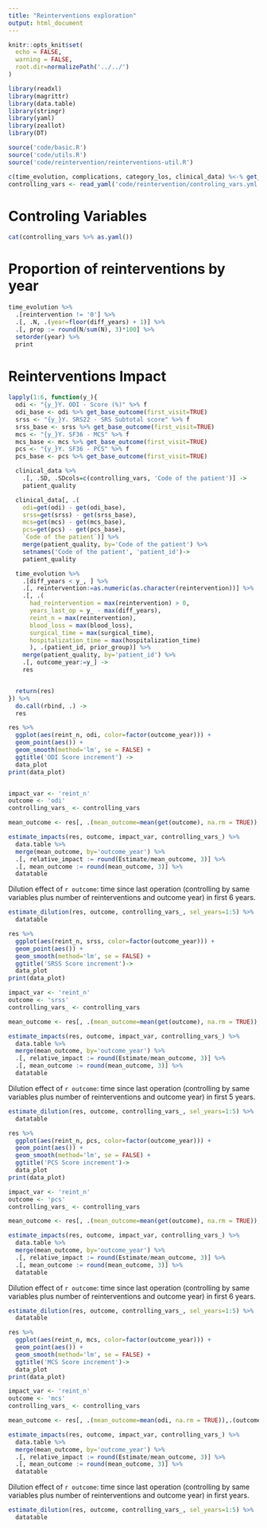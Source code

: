 ```yaml
---
title: "Reinterventions exploration"
output: html_document
---
```


```r
knitr::opts_knit$set(
  echo = FALSE, 
  warning = FALSE,
  root.dir=normalizePath('../../')
)
```

```r
library(readxl)
library(magrittr)
library(data.table)
library(stringr)
library(yaml)
library(zeallot)
library(DT)

source('code/basic.R')
source('code/utils.R')
source('code/reintervention/reinterventions-util.R')

c(time_evolution, complications, category_los, clinical_data) %<-% get_data()
controlling_vars <- read_yaml('code/reintervention/controling_vars.yml')
```

# Controling Variables

```r
cat(controlling_vars %>% as.yaml())
```

# Proportion of reinterventions by year

```r
time_evolution %>% 
  .[reintervention != '0'] %>% 
  .[, .N, .(year=floor(diff_years) + 1)] %>% 
  .[, prop := round(N/sum(N), 3)*100] %>% 
  setorder(year) %>% 
  print
```


# Reinterventions Impact 


```r
lapply(1:6, function(y_){
  odi <- "{y_}Y. ODI - Score (%)" %>% f
  odi_base <- odi %>% get_base_outcome(first_visit=TRUE)
  srss <- "{y_}Y. SRS22 - SRS Subtotal score" %>% f
  srss_base <- srss %>% get_base_outcome(first_visit=TRUE)
  mcs <- "{y_}Y. SF36 - MCS" %>% f
  mcs_base <- mcs %>% get_base_outcome(first_visit=TRUE)
  pcs <- "{y_}Y. SF36 - PCS" %>% f
  pcs_base <- pcs %>% get_base_outcome(first_visit=TRUE)

  clinical_data %>%
    .[, .SD, .SDcols=c(controlling_vars, 'Code of the patient')] ->
    patient_quality

  clinical_data[, .(
    odi=get(odi) - get(odi_base),
    srss=get(srss) - get(srss_base),
    mcs=get(mcs) - get(mcs_base),
    pcs=get(pcs) - get(pcs_base),
    `Code of the patient`)] %>%
    merge(patient_quality, by='Code of the patient') %>%
    setnames('Code of the patient', 'patient_id')->
    patient_quality

  time_evolution %>%
    .[diff_years < y_, ] %>%
    .[, reintervention:=as.numeric(as.character(reintervention))] %>%
    .[, .(
      had_reintervention = max(reintervention) > 0,
      years_last_op = y_ - max(diff_years),
      reint_n = max(reintervention),
      blood_loss = max(blood_loss),
      surgical_time = max(surgical_time),
      hospitalization_time = max(hospitalization_time)
      ), .(patient_id, prior_group)] %>%
    merge(patient_quality, by='patient_id') %>%
    .[, outcome_year:=y_] ->
    res


  return(res)
}) %>%
  do.call(rbind, .) ->
  res

```


```r
res %>% 
  ggplot(aes(reint_n, odi, color=factor(outcome_year))) +
  geom_point(aes()) +
  geom_smooth(method='lm', se = FALSE) +
  ggtitle('ODI Score increment') ->
  data_plot
print(data_plot)


impact_var <- 'reint_n'
outcome <- 'odi'
controlling_vars_ <- controlling_vars

mean_outcome <- res[, .(mean_outcome=mean(get(outcome), na.rm = TRUE)),.(outcome_year)]

estimate_impacts(res, outcome, impact_var, controlling_vars_) %>% 
  data.table %>% 
  merge(mean_outcome, by='outcome_year') %>% 
  .[, relative_impact := round(Estimate/mean_outcome, 3)] %>% 
  .[, mean_outcome := round(mean_outcome, 3)] %>% 
  datatable
```

Dilution effect of `r outcome`: time since last operation (controlling by same variables plus number of reinterventions and outcome year) in first 6 years.

```r
estimate_dilution(res, outcome, controlling_vars_, sel_years=1:5) %>% 
  datatable
```


```r
res %>% 
  ggplot(aes(reint_n, srss, color=factor(outcome_year))) +
  geom_point(aes()) +
  geom_smooth(method='lm', se = FALSE) +
  ggtitle('SRSS Score increment')->
  data_plot
print(data_plot)

impact_var <- 'reint_n'
outcome <- 'srss'
controlling_vars_ <- controlling_vars

mean_outcome <- res[, .(mean_outcome=mean(get(outcome), na.rm = TRUE)),.(outcome_year)]

estimate_impacts(res, outcome, impact_var, controlling_vars_) %>% 
  data.table %>% 
  merge(mean_outcome, by='outcome_year') %>% 
  .[, relative_impact := round(Estimate/mean_outcome, 3)] %>% 
  .[, mean_outcome := round(mean_outcome, 3)] %>% 
  datatable
```

Dilution effect of `r outcome`: time since last operation (controlling by same variables plus number of reinterventions and outcome year) in first 5 years.

```r
estimate_dilution(res, outcome, controlling_vars_, sel_years=1:5) %>% 
  datatable
```

```r
res %>% 
  ggplot(aes(reint_n, pcs, color=factor(outcome_year))) +
  geom_point(aes()) +
  geom_smooth(method='lm', se = FALSE) +
  ggtitle('PCS Score increment')->
  data_plot
print(data_plot)

impact_var <- 'reint_n'
outcome <- 'pcs'
controlling_vars_ <- controlling_vars

mean_outcome <- res[, .(mean_outcome=mean(get(outcome), na.rm = TRUE)),.(outcome_year)]

estimate_impacts(res, outcome, impact_var, controlling_vars_) %>% 
  data.table %>% 
  merge(mean_outcome, by='outcome_year') %>% 
  .[, relative_impact := round(Estimate/mean_outcome, 3)] %>% 
  .[, mean_outcome := round(mean_outcome, 3)] %>% 
  datatable
```

Dilution effect of `r outcome`: time since last operation (controlling by same variables plus number of reinterventions and outcome year) in first 6 years.

```r
estimate_dilution(res, outcome, controlling_vars_, sel_years=1:5) %>% 
  datatable
```

```r
res %>% 
  ggplot(aes(reint_n, mcs, color=factor(outcome_year))) +
  geom_point(aes()) +
  geom_smooth(method='lm', se = FALSE) +
  ggtitle('MCS Score increment')->
  data_plot
print(data_plot)

impact_var <- 'reint_n'
outcome <- 'mcs'
controlling_vars_ <- controlling_vars

mean_outcome <- res[, .(mean_outcome=mean(odi, na.rm = TRUE)),.(outcome_year)]

estimate_impacts(res, outcome, impact_var, controlling_vars_) %>% 
  data.table %>% 
  merge(mean_outcome, by='outcome_year') %>% 
  .[, relative_impact := round(Estimate/mean_outcome, 3)] %>% 
  .[, mean_outcome := round(mean_outcome, 3)] %>% 
  datatable
```

Dilution effect of `r outcome`: time since last operation (controlling by same variables plus number of reinterventions and outcome year) in first  years.

```r
estimate_dilution(res, outcome, controlling_vars_, sel_years=1:5) %>% 
  datatable
```

<!-- # Impact by prior surgery groups -->

<!-- ```{r echo=FALSE, warning=FALSE, message=FALSE, comment=""} -->

<!-- impact_var <- 'reint_n' -->
<!-- outcome <- 'odi' -->
<!-- controlling_vars_ <- controlling_vars -->

<!-- prior_groups <- res[, prior_group %>% unique] %>% sort -->
<!-- htmltools::h4(outcome) -->
<!-- for( prior_group_name in prior_groups){ -->
<!--   print(prior_group_name) -->
<!--   cat('\n') -->
<!--   res %>%  -->
<!--     .[prior_group==prior_group_name] %>%  -->
<!--     .[, prior_group := NULL] -> -->
<!--     res_group -->

<!--   res_group %>%  -->
<!--     estimate_impacts(outcome, impact_var, controlling_vars_, sel_years=1:3)  %>% print -->
<!-- } -->
<!-- ``` -->

<!-- ```{r echo=FALSE, warning=FALSE, message=FALSE, comment=""} -->

<!-- impact_var <- 'reint_n' -->
<!-- outcome <- 'srss' -->
<!-- controlling_vars_ <- controlling_vars -->

<!-- prior_groups <- res[, prior_group %>% unique] %>% sort -->
<!-- htmltools::h4(outcome) -->
<!-- for( prior_group_name in prior_groups){ -->
<!--   print(prior_group_name) -->
<!--   cat('\n') -->
<!--   res %>%  -->
<!--     .[prior_group==prior_group_name] %>%  -->
<!--     .[, prior_group := NULL] -> -->
<!--     res_group -->

<!--   res_group %>%  -->
<!--     estimate_impacts(outcome, impact_var, controlling_vars_, sel_years=1:3)  %>% print -->
<!-- } -->
<!-- ``` -->

<!-- ```{r echo=FALSE, warning=FALSE, message=FALSE, comment=""} -->

<!-- impact_var <- 'reint_n' -->
<!-- outcome <- 'pcs' -->
<!-- controlling_vars_ <- controlling_vars -->

<!-- prior_groups <- res[, prior_group %>% unique] %>% sort -->
<!-- htmltools::h4(outcome) -->
<!-- for( prior_group_name in prior_groups){ -->
<!--   print(prior_group_name) -->
<!--   cat('\n') -->
<!--   res %>%  -->
<!--     .[prior_group==prior_group_name] %>%  -->
<!--     .[, prior_group := NULL] -> -->
<!--     res_group -->

<!--   res_group %>%  -->
<!--     estimate_impacts(outcome, impact_var, controlling_vars_, sel_years=1:3)  %>% print -->
<!-- } -->
<!-- ``` -->


<!-- ```{r echo=FALSE, warning=FALSE, message=FALSE, comment=""} -->

<!-- impact_var <- 'reint_n' -->
<!-- outcome <- 'mcs' -->
<!-- controlling_vars_ <- controlling_vars -->

<!-- prior_groups <- res[, prior_group %>% unique] %>% sort -->
<!-- htmltools::h4(outcome) -->
<!-- for( prior_group_name in prior_groups){ -->
<!--   print(prior_group_name) -->
<!--   cat('\n') -->
<!--   res %>%  -->
<!--     .[prior_group==prior_group_name] %>%  -->
<!--     .[, prior_group := NULL] -> -->
<!--     res_group -->

<!--   res_group %>%  -->
<!--     estimate_impacts(outcome, impact_var, controlling_vars_, sel_years=1:3)  %>% print -->
<!-- } -->
<!-- ``` -->

<!-- # Time Last Operation Impact  -->

<!-- ```{r echo=FALSE, warning=FALSE, message=FALSE} -->
<!-- res %>%  -->
<!--   ggplot(aes(years_last_op, odi, color=factor(outcome_year))) + -->
<!--   geom_point(aes()) + -->
<!--   geom_smooth(method='lm', se = FALSE) + -->
<!--   ggtitle('ODI Score increment') -> -->
<!--   data_plot -->
<!-- print(data_plot) -->

<!-- impact_var <- 'years_last_op' -->
<!-- outcome <- 'odi' -->
<!-- controlling_vars_ <- c(controlling_vars, 'reint_n') -->

<!-- estimate_impacts(res, outcome, impact_var, controlling_vars_) %>%  -->
<!--   datatable -->
<!-- ``` -->

<!-- ```{r echo=FALSE, warning=FALSE, message=FALSE} -->
<!-- res %>%  -->
<!--   ggplot(aes(years_last_op, srss, color=factor(outcome_year))) + -->
<!--   geom_point(aes()) + -->
<!--   geom_smooth(method='lm', se = FALSE) + -->
<!--   ggtitle('SRSS Score increment') -> -->
<!--   data_plot -->
<!-- print(data_plot) -->

<!-- impact_var <- 'years_last_op' -->
<!-- outcome <- 'srss' -->
<!-- controlling_vars_ <- c(controlling_vars, 'reint_n') -->

<!-- estimate_impacts(res, outcome, impact_var, controlling_vars_) %>%  -->
<!--   datatable -->
<!-- ``` -->

<!-- ```{r echo=FALSE, warning=FALSE, message=FALSE} -->
<!-- res %>%  -->
<!--   ggplot(aes(years_last_op, pcs, color=factor(outcome_year))) + -->
<!--   geom_point(aes()) + -->
<!--   geom_smooth(method='lm', se = FALSE) + -->
<!--   ggtitle('PCS Score increment') -> -->
<!--   data_plot -->
<!-- print(data_plot) -->

<!-- impact_var <- 'years_last_op' -->
<!-- outcome <- 'pcs' -->
<!-- controlling_vars_ <- c(controlling_vars, 'reint_n') -->

<!-- estimate_impacts(res, outcome, impact_var, controlling_vars_) %>%  -->
<!--   datatable -->
<!-- ``` -->

<!-- ```{r echo=FALSE, warning=FALSE, message=FALSE} -->
<!-- res %>%  -->
<!--   ggplot(aes(years_last_op, mcs, color=factor(outcome_year))) + -->
<!--   geom_point(aes()) + -->
<!--   geom_smooth(method='lm', se = FALSE) + -->
<!--   ggtitle('MCS Score increment') -> -->
<!--   data_plot -->
<!-- print(data_plot) -->

<!-- impact_var <- 'years_last_op' -->
<!-- outcome <- 'mcs' -->
<!-- controlling_vars_ <- c(controlling_vars, 'reint_n') -->

<!-- estimate_impacts(res, outcome, impact_var, controlling_vars_) %>%  -->
<!--   datatable -->
<!-- ``` -->

<!-- # Hospitalizaion Time Impact  -->

<!-- ```{r echo=FALSE, warning=FALSE, message=FALSE} -->
<!-- res %>%  -->
<!--   ggplot(aes(hospitalization_time, odi, color=factor(outcome_year))) + -->
<!--   geom_point(aes()) + -->
<!--   geom_smooth(method='lm', se = FALSE) + -->
<!--   ggtitle('ODI Score increment') -> -->
<!--   data_plot -->
<!-- print(data_plot) -->

<!-- impact_var <- 'hospitalization_time' -->
<!-- outcome <- 'odi' -->
<!-- controlling_vars_ <- c(controlling_vars, 'reint_n') -->

<!-- estimate_impacts(res, outcome, impact_var, controlling_vars_) %>%  -->
<!--   datatable -->
<!-- ``` -->

<!-- ```{r echo=FALSE, warning=FALSE, message=FALSE} -->
<!-- res %>%  -->
<!--   ggplot(aes(hospitalization_time, srss, color=factor(outcome_year))) + -->
<!--   geom_point(aes()) + -->
<!--   geom_smooth(method='lm', se = FALSE) + -->
<!--   ggtitle('SRSS Score increment') -> -->
<!--   data_plot -->
<!-- print(data_plot) -->

<!-- impact_var <- 'hospitalization_time' -->
<!-- outcome <- 'srss' -->
<!-- controlling_vars_ <- c(controlling_vars, 'reint_n') -->

<!-- estimate_impacts(res, outcome, impact_var, controlling_vars_) %>%  -->
<!--   datatable -->
<!-- ``` -->

<!-- ```{r echo=FALSE, warning=FALSE, message=FALSE} -->
<!-- res %>%  -->
<!--   ggplot(aes(hospitalization_time, pcs, color=factor(outcome_year))) + -->
<!--   geom_point(aes()) + -->
<!--   geom_smooth(method='lm', se = FALSE) + -->
<!--   ggtitle('PCS Score increment') -> -->
<!--   data_plot -->
<!-- print(data_plot) -->

<!-- impact_var <- 'hospitalization_time' -->
<!-- outcome <- 'pcs' -->
<!-- controlling_vars_ <- c(controlling_vars, 'reint_n') -->

<!-- estimate_impacts(res, outcome, impact_var, controlling_vars_) %>%  -->
<!--   datatable -->
<!-- ``` -->

<!-- ```{r echo=FALSE, warning=FALSE, message=FALSE} -->
<!-- res %>%  -->
<!--   ggplot(aes(hospitalization_time, mcs, color=factor(outcome_year))) + -->
<!--   geom_point(aes()) + -->
<!--   geom_smooth(method='lm', se = FALSE) + -->
<!--   ggtitle('MCS Score increment') -> -->
<!--   data_plot -->
<!-- print(data_plot) -->

<!-- impact_var <- 'hospitalization_time' -->
<!-- outcome <- 'mcs' -->
<!-- controlling_vars_ <- c(controlling_vars, 'reint_n') -->

<!-- estimate_impacts(res, outcome, impact_var, controlling_vars_) %>%  -->
<!--   datatable -->
<!-- ``` -->

<!-- # Blood Loss Impact  -->

<!-- ```{r echo=FALSE, warning=FALSE, message=FALSE} -->
<!-- res %>%  -->
<!--   ggplot(aes(blood_loss, odi, color=factor(outcome_year))) + -->
<!--   geom_point(aes()) + -->
<!--   geom_smooth(method='lm', se = FALSE) + -->
<!--   ggtitle('ODI Score increment') -> -->
<!--   data_plot -->
<!-- print(data_plot) -->

<!-- impact_var <- 'blood_loss' -->
<!-- outcome <- 'odi' -->
<!-- controlling_vars_ <- c(controlling_vars, 'reint_n') -->

<!-- estimate_impacts(res, outcome, impact_var, controlling_vars_) %>%  -->
<!--   datatable -->
<!-- ``` -->

<!-- ```{r echo=FALSE, warning=FALSE, message=FALSE} -->
<!-- res %>%  -->
<!--   ggplot(aes(blood_loss, srss, color=factor(outcome_year))) + -->
<!--   geom_point(aes()) + -->
<!--   geom_smooth(method='lm', se = FALSE) + -->
<!--   ggtitle('SRSS Score increment') -> -->
<!--   data_plot -->
<!-- print(data_plot) -->

<!-- impact_var <- 'blood_loss' -->
<!-- outcome <- 'srss' -->
<!-- controlling_vars_ <- c(controlling_vars, 'reint_n') -->

<!-- estimate_impacts(res, outcome, impact_var, controlling_vars_) %>%  -->
<!--   datatable -->
<!-- ``` -->

<!-- ```{r echo=FALSE, warning=FALSE, message=FALSE} -->
<!-- res %>%  -->
<!--   ggplot(aes(blood_loss, pcs, color=factor(outcome_year))) + -->
<!--   geom_point(aes()) + -->
<!--   geom_smooth(method='lm', se = FALSE) + -->
<!--   ggtitle('PCS Score increment') -> -->
<!--   data_plot -->
<!-- print(data_plot) -->

<!-- impact_var <- 'blood_loss' -->
<!-- outcome <- 'pcs' -->
<!-- controlling_vars_ <- c(controlling_vars, 'reint_n') -->

<!-- estimate_impacts(res, outcome, impact_var, controlling_vars_) %>%  -->
<!--   datatable -->
<!-- ``` -->

<!-- ```{r echo=FALSE, warning=FALSE, message=FALSE} -->
<!-- res %>%  -->
<!--   ggplot(aes(blood_loss, mcs, color=factor(outcome_year))) + -->
<!--   geom_point(aes()) + -->
<!--   geom_smooth(method='lm', se = FALSE) + -->
<!--   ggtitle('MCS Score increment') -> -->
<!--   data_plot -->
<!-- print(data_plot) -->

<!-- impact_var <- 'blood_loss' -->
<!-- outcome <- 'mcs' -->
<!-- controlling_vars_ <- c(controlling_vars, 'reint_n') -->

<!-- estimate_impacts(res, outcome, impact_var, controlling_vars_) %>%  -->
<!--   datatable -->
<!-- ``` -->

<!-- # Surgical Time Impact  -->

<!-- ```{r echo=FALSE, warning=FALSE, message=FALSE} -->
<!-- res %>%  -->
<!--   ggplot(aes(surgical_time, odi, color=factor(outcome_year))) + -->
<!--   geom_point(aes()) + -->
<!--   geom_smooth(method='lm', se = FALSE) + -->
<!--   ggtitle('ODI Score increment') -> -->
<!--   data_plot -->
<!-- print(data_plot) -->

<!-- impact_var <- 'surgical_time' -->
<!-- outcome <- 'odi' -->
<!-- controlling_vars_ <- c(controlling_vars, 'reint_n') -->

<!-- estimate_impacts(res, outcome, impact_var, controlling_vars_) %>%  -->
<!--   datatable -->
<!-- ``` -->

<!-- ```{r echo=FALSE, warning=FALSE, message=FALSE} -->
<!-- res %>%  -->
<!--   ggplot(aes(surgical_time, srss, color=factor(outcome_year))) + -->
<!--   geom_point(aes()) + -->
<!--   geom_smooth(method='lm', se = FALSE) + -->
<!--   ggtitle('SRSS Score increment') -> -->
<!--   data_plot -->
<!-- print(data_plot) -->

<!-- impact_var <- 'surgical_time' -->
<!-- outcome <- 'srss' -->
<!-- controlling_vars_ <- c(controlling_vars, 'reint_n') -->

<!-- estimate_impacts(res, outcome, impact_var, controlling_vars_) %>%  -->
<!--   datatable -->
<!-- ``` -->

<!-- ```{r echo=FALSE, warning=FALSE, message=FALSE} -->
<!-- res %>%  -->
<!--   ggplot(aes(surgical_time, pcs, color=factor(outcome_year))) + -->
<!--   geom_point(aes()) + -->
<!--   geom_smooth(method='lm', se = FALSE) + -->
<!--   ggtitle('PCS Score increment') -> -->
<!--   data_plot -->
<!-- print(data_plot) -->

<!-- impact_var <- 'surgical_time' -->
<!-- outcome <- 'pcs' -->
<!-- controlling_vars_ <- c(controlling_vars, 'reint_n') -->

<!-- estimate_impacts(res, outcome, impact_var, controlling_vars_) %>%  -->
<!--   datatable -->
<!-- ``` -->

<!-- ```{r echo=FALSE, warning=FALSE, message=FALSE} -->
<!-- res %>%  -->
<!--   ggplot(aes(surgical_time, mcs, color=factor(outcome_year))) + -->
<!--   geom_point(aes()) + -->
<!--   geom_smooth(method='lm', se = FALSE) + -->
<!--   ggtitle('MCS Score increment') -> -->
<!--   data_plot -->
<!-- print(data_plot) -->

<!-- impact_var <- 'surgical_time' -->
<!-- outcome <- 'mcs' -->
<!-- controlling_vars_ <- c(controlling_vars, 'reint_n') -->

<!-- estimate_impacts(res, outcome, impact_var, controlling_vars_) %>%  -->
<!--   datatable -->
<!-- ``` -->



<!-- # Quality life increment for reinterventions -->

<!-- ```{r echo=FALSE, include=FALSE} -->
<!-- lapply(1:6, function(y_){ -->
<!--   odi <- "{y_}Y. ODI - Score (%)" %>% f -->
<!--   odi_base <- odi %>% get_base_outcome(first_visit=TRUE) -->
<!--   srss <- "{y_}Y. SRS22 - SRS Subtotal score" %>% f -->
<!--   srss_base <- srss %>% get_base_outcome(first_visit=TRUE) -->
<!--   mcs <- "{y_}Y. SF36 - MCS" %>% f -->
<!--   mcs_base <- mcs %>% get_base_outcome(first_visit=TRUE) -->
<!--   pcs <- "{y_}Y. SF36 - PCS" %>% f -->
<!--   pcs_base <- pcs %>% get_base_outcome(first_visit=TRUE) -->

<!--   clinical_data[, .( -->
<!--     odi=get(odi) - get(odi_base),  -->
<!--     srss=get(srss) - get(srss_base),  -->
<!--     mcs=get(mcs) - get(mcs_base),  -->
<!--     pcs=get(pcs) - get(pcs_base), -->
<!--     patient_id=`Code of the patient`)] -> -->
<!--     patient_quality -->

<!--   time_evolution %>%  -->
<!--     .[diff_years < y_, ] %>%  -->
<!--     .[, .(last_operation= max(diff_years)), .(patient_id)] %>%  -->
<!--     .[, last_operation := as.numeric(last_operation)] %>%  -->
<!--     merge(patient_quality, by='patient_id') %>%  -->
<!--     .[, outcome_year:=y_] -> -->
<!--     res -->

<!--   get_lm_info <- function(data_, name){ -->
<!--     "{name}~last_operation" %>% f %>% as.formula() %>%  -->
<!--     lm(data=data_) %>% summary %>% .$coefficients %>%  -->
<!--       .[2, c(1, 2)] %>% round(1) -> lm_info -->

<!--     "{lm_info[1]}\n({lm_info[2]})" %>% f -->
<!--   } -->

<!--   res %>%  -->
<!--     .[, odi_info:=get_lm_info(.SD, 'odi')] %>%  -->
<!--     .[, srss_info:=get_lm_info(.SD, 'srss')] %>%  -->
<!--     .[, mcs_info:=get_lm_info(.SD, 'mcs')] %>%  -->
<!--     .[, pcs_info:=get_lm_info(.SD, 'pcs')] -->

<!--   return(res) -->
<!-- }) %>%  -->
<!--   do.call(rbind, .) ->  -->
<!--   res -->
<!-- ``` -->


<!-- ```{r echo=FALSE, warning=FALSE} -->
<!-- info.labs <- res[, .(info=unique(odi_info)), .(outcome_year)] -->
<!-- outcome_year.labs <- info.labs[, info] -->
<!-- names(outcome_year.labs) <- info.labs[, outcome_year] -->

<!-- res %>%  -->
<!--   ggplot(aes(last_operation, odi)) + -->
<!--   geom_point() + -->
<!--   geom_jitter(width=0.005) + -->
<!--   ggtitle('ODI Score increment') + -->
<!--   geom_smooth(method='lm') + -->
<!--   facet_grid(outcome_year~.,  -->
<!--     labeller=labeller(outcome_year=outcome_year.labs)) -->
<!-- ``` -->


<!-- ```{r echo=FALSE, warning=FALSE} -->
<!-- info.labs <- res[, .(info=unique(srss_info)), .(outcome_year)] -->
<!-- outcome_year.labs <- info.labs[, info] -->
<!-- names(outcome_year.labs) <- info.labs[, outcome_year] -->

<!-- res %>%  -->
<!--   ggplot(aes(last_operation, srss)) + -->
<!--   geom_point() + -->
<!--   geom_jitter(width=0.005) + -->
<!--   geom_smooth(method='lm') + -->
<!--   ggtitle('SRS22 Subtotal increment') + -->
<!--   facet_grid(outcome_year~.,  -->
<!--     labeller=labeller(outcome_year=outcome_year.labs)) -->
<!-- ``` -->


<!-- ```{r echo=FALSE, warning=FALSE} -->
<!-- info.labs <- res[, .(info=unique(mcs_info)), .(outcome_year)] -->
<!-- outcome_year.labs <- info.labs[, info] -->
<!-- names(outcome_year.labs) <- info.labs[, outcome_year] -->

<!-- res %>%  -->
<!--   ggplot(aes(last_operation, mcs)) + -->
<!--   geom_point() + -->
<!--   geom_jitter(width=0.005) + -->
<!--   geom_smooth(method='lm') + -->
<!--   ggtitle('SF36 - MCS increment') + -->
<!--   facet_grid(outcome_year~.,  -->
<!--     labeller=labeller(outcome_year=outcome_year.labs)) -->
<!-- ``` -->

<!-- ```{r echo=FALSE, warning=FALSE} -->
<!-- info.labs <- res[, .(info=unique(pcs_info)), .(outcome_year)] -->
<!-- outcome_year.labs <- info.labs[, info] -->
<!-- names(outcome_year.labs) <- info.labs[, outcome_year] -->

<!-- res %>%  -->
<!--   ggplot(aes(last_operation, pcs)) + -->
<!--   geom_point() + -->
<!--   geom_jitter(width=0.005) + -->
<!--   geom_smooth(method='lm') + -->
<!--   ggtitle('SF36 - MCS increment') + -->
<!--   facet_grid(outcome_year~.,  -->
<!--     labeller=labeller(outcome_year=outcome_year.labs)) -->
<!-- ``` -->

<!-- ### Had Intervention -->

<!-- For each outcome year, whether the pacient had an intervention before the questionaire -->
<!-- ```{r echo=FALSE, warning=FALSE} -->
<!-- res %>%  -->
<!--   ggplot(aes(last_operation, pcs)) + -->
<!--   geom_point() + -->
<!--   geom_jitter(width=0.005) + -->
<!--   geom_smooth(method='lm') + -->
<!--   ggtitle('SF36 - PCS increment') + -->
<!--   facet_grid(outcome_year~.) -->
<!-- ``` -->

<!-- ```{r echo=FALSE, warning=FALSE} -->
<!-- lapply(1:6, function(y_){ -->
<!--   odi <- "{y_}Y. ODI - Score (%)" %>% f -->
<!--   odi_base <- odi %>% get_base_outcome(first_visit=TRUE) -->
<!--   srss <- "{y_}Y. SRS22 - SRS Subtotal score" %>% f -->
<!--   srss_base <- srss %>% get_base_outcome(first_visit=TRUE) -->
<!--   mcs <- "{y_}Y. SF36 - MCS" %>% f -->
<!--   mcs_base <- mcs %>% get_base_outcome(first_visit=TRUE) -->
<!--   pcs <- "{y_}Y. SF36 - PCS" %>% f -->
<!--   pcs_base <- pcs %>% get_base_outcome(first_visit=TRUE) -->

<!--   clinical_data[, .( -->
<!--     odi=get(odi) - get(odi_base),  -->
<!--     srss=get(srss) - get(srss_base),  -->
<!--     mcs=get(mcs) - get(mcs_base),  -->
<!--     pcs=get(pcs) - get(pcs_base), -->
<!--     patient_id=`Code of the patient`)] -> -->
<!--     patient_quality -->

<!--   time_evolution %>%  -->
<!--     .[diff_years < y_, ] %>%  -->
<!--     .[, reint_num:=as.numeric(as.character(reintervention))] %>%  -->
<!--     .[, had_reintervention := max(reint_num) > 0, patient_id] %>%  -->
<!--     merge(patient_quality, by='patient_id') %>%  -->
<!--     .[, outcome_year:=factor(y_)] -> -->
<!--     res -->

<!--   return(res) -->
<!-- }) %>%  -->
<!--   do.call(rbind, .) ->  -->
<!--   res -->
<!-- ``` -->


<!-- ```{r echo=FALSE} -->
<!-- res %>%  -->
<!--   ggplot(aes(outcome_year, odi, fill=had_reintervention)) + -->
<!--   geom_boxplot(position = "dodge2") + -->
<!--   ggtitle('ODI Score increment') -->
<!-- ``` -->


<!-- ```{r echo=FALSE} -->
<!-- res %>%  -->
<!--   ggplot(aes(outcome_year, srss, fill=had_reintervention)) + -->
<!--   geom_boxplot(position = "dodge2") + -->
<!--   ggtitle('SRS22 Subtotal increment') -->
<!-- ``` -->


<!-- ```{r echo=FALSE} -->
<!-- res %>%  -->
<!--   ggplot(aes(outcome_year, mcs, fill=had_reintervention)) + -->
<!--   geom_boxplot(position = "dodge2") + -->
<!--   ggtitle('SF36 - MCS increment') -->
<!-- ``` -->


<!-- ```{r echo=FALSE} -->
<!-- res %>%  -->
<!--   ggplot(aes(outcome_year, pcs, fill=had_reintervention)) + -->
<!--   geom_boxplot(position = "dodge2") + -->
<!--   ggtitle('SF36 - PCS increment')  -->
<!-- ``` -->


<!-- # Had intervention evolution -->

<!-- ```{r echo=FALSE} -->
<!-- lapply(1:6, function(y_){ -->
<!--   odi <- "{y_}Y. ODI - Score (%)" %>% f -->
<!--   odi_base <- odi %>% get_base_outcome(first_visit=TRUE) -->
<!--   srss <- "{y_}Y. SRS22 - SRS Subtotal score" %>% f -->
<!--   srss_base <- srss %>% get_base_outcome(first_visit=TRUE) -->
<!--   mcs <- "{y_}Y. SF36 - MCS" %>% f -->
<!--   mcs_base <- mcs %>% get_base_outcome(first_visit=TRUE) -->
<!--   pcs <- "{y_}Y. SF36 - PCS" %>% f -->
<!--   pcs_base <- pcs %>% get_base_outcome(first_visit=TRUE) -->

<!--   clinical_data[, .( -->
<!--     odi=get(odi) - get(odi_base),  -->
<!--     srss=get(srss) - get(srss_base),  -->
<!--     mcs=get(mcs) - get(mcs_base),  -->
<!--     pcs=get(pcs) - get(pcs_base), -->
<!--     patient_id=`Code of the patient`)] -> -->
<!--     patient_quality -->

<!--   time_evolution %>%  -->
<!--     .[diff_years < y_, ] %>%  -->
<!--     .[, sel_year:=y_] %>%  -->
<!--     .[, reint_num:=as.numeric(as.character(reintervention))] %>%  -->
<!--     .[, had_reintervention := max(reint_num) > 0, patient_id] %>%  -->
<!--     merge(patient_quality, by='patient_id') %>%  -->
<!--     .[, outcome_year:=factor(y_)] -> -->
<!--     res -->

<!--   return(res) -->
<!-- }) %>%  -->
<!--   do.call(rbind, .) ->  -->
<!--   res -->
<!-- ``` -->

<!-- Black lines are the mean value of the score -->

<!-- ```{r echo=FALSE} -->
<!-- mean_val <- res[, mean(odi %>% na.omit)] -->
<!-- ggplot(res, aes(sel_year, odi, color=had_reintervention)) + -->
<!--   geom_point() + -->
<!--   geom_smooth(method='lm') + -->
<!--   geom_abline(slope=0, intercept = mean_val, color='black') + -->
<!--   ggtitle('ODI Score increment') -->
<!-- ``` -->


<!-- ```{r echo=FALSE} -->
<!-- mean_val <- res[, mean(srss %>% na.omit)] -->
<!-- ggplot(res, aes(sel_year, srss, color=had_reintervention)) + -->
<!--   geom_point() + -->
<!--   geom_smooth(method='lm') + -->
<!--   geom_abline(slope=0, intercept = mean_val, color='black') + -->
<!--   ggtitle('SRS22 Subtotal increment') -->
<!-- ``` -->

<!-- ```{r echo=FALSE} -->
<!-- mean_val <- res[, mean(mcs %>% na.omit)] -->
<!-- ggplot(res, aes(sel_year, mcs, color=had_reintervention)) + -->
<!--   geom_point() + -->
<!--   geom_smooth(method='lm') + -->
<!--   geom_abline(slope=0, intercept = mean_val, color='black') + -->
<!--   ggtitle('SF36 - MCS increment') -->
<!-- ``` -->

<!-- ```{r echo=FALSE} -->
<!-- mean_val <- res[, mean(pcs %>% na.omit)] -->
<!-- ggplot(res, aes(sel_year, pcs, color=had_reintervention)) + -->
<!--   geom_point() + -->
<!--   geom_smooth(method='lm') + -->
<!--   geom_abline(slope=0, intercept = mean_val, color='black') + -->
<!--   ggtitle('SF36 - PCS increment') -->
<!-- ``` -->


